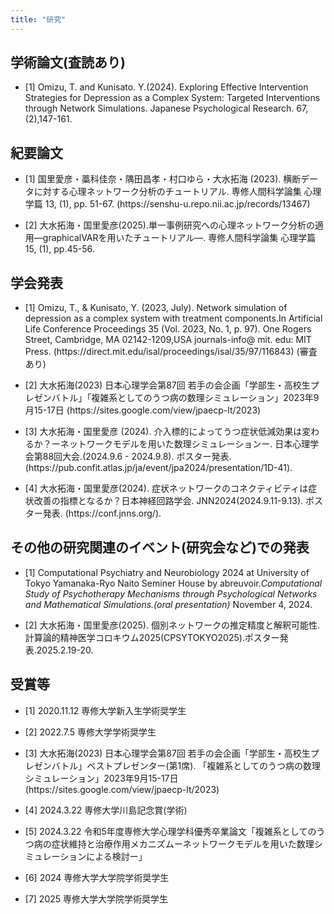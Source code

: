 ```yaml
---
title: "研究"
---
```


## 学術論文(査読あり)


-  [1] Omizu, T. and Kunisato. Y.(2024). Exploring Effective Intervention Strategies for Depression as a Complex System: Targeted Interventions through Network Simulations. Japanese Psychological Research. 67,(2),147-161.




## 紀要論文


- [1] 国里愛彦・藁科佳奈・隅田昌孝・村口ゆら・大水拓海 (2023). 横断データに対する心理ネットワーク分析のチュートリアル. 専修人間科学論集 心理学篇 13, (1), pp. 51-67. (https://senshu-u.repo.nii.ac.jp/records/13467)

- [2] 大水拓海・国里愛彦(2025).単一事例研究への心理ネットワーク分析の適用―graphicalVARを用いたチュートリアル―. 専修人間科学論集 心理学篇 15, (1), pp.45-56.


## 学会発表

- [1] Omizu, T., & Kunisato, Y. (2023, July). Network simulation of depression as a complex system with treatment components.In Artificial Life Conference Proceedings 35 (Vol. 2023, No. 1, p. 97). One Rogers Street, Cambridge, MA 02142-1209,USA journals-info@ mit. edu: MIT Press.  (https://direct.mit.edu/isal/proceedings/isal/35/97/116843) (審査あり)

- [2] 大水拓海(2023) 日本心理学会第87回 若手の会企画「学部生・高校生プレゼンバトル」「複雑系としてのうつ病の数理シミュレーション」2023年9月15-17日 (https://sites.google.com/view/jpaecp-lt/2023)

- [3] 大水拓海・国里愛彦 (2024).  介入標的によってうつ症状低減効果は変わるか？ーネットワークモデルを用いた数理シミュレーションー. 日本心理学会第88回大会.(2024.9.6 - 2024.9.8). ポスター発表.(https://pub.confit.atlas.jp/ja/event/jpa2024/presentation/1D-41).

- [4] 大水拓海・国里愛彦(2024). 症状ネットワークのコネクティビティは症状改善の指標となるか？日本神経回路学会. JNN2024(2024.9.11-9.13). ポスター発表. (https://conf.jnns.org/).


## その他の研究関連のイベント(研究会など)での発表

- [1] Computational Psychiatry and Neurobiology 2024 at University of Tokyo
Yamanaka-Ryo Naito Seminer House by abreuvoir.*Computational Study of Psychotherapy Mechanisms through Psychological Networks and Mathematical Simulations.(oral presentation)* November 4, 2024.


- [2] 大水拓海・国里愛彦(2025). 個別ネットワークの推定精度と解釈可能性.計算論的精神医学コロキウム2025(CPSYTOKYO2025).ポスター発表.2025.2.19-20. 


## 受賞等

- [1] 2020.11.12 専修大学新入生学術奨学生

- [2] 2022.7.5 専修大学学術奨学生

- [3] 大水拓海(2023) 日本心理学会第87回 若手の会企画「学部生・高校生プレゼンバトル」ベストプレゼンター(第1席). 「複雑系としてのうつ病の数理シミュレーション」2023年9月15-17日 (https://sites.google.com/view/jpaecp-lt/2023)

- [4] 2024.3.22 専修大学川島記念賞(学術)

- [5] 2024.3.22 令和5年度専修大学心理学科優秀卒業論文「複雑系としてのうつ病の症状維持と治療作用メカニズムーネットワークモデルを用いた数理シミュレーションによる検討ー」

- [6] 2024 専修大学大学院学術奨学生

- [7] 2025 専修大学大学院学術奨学生

